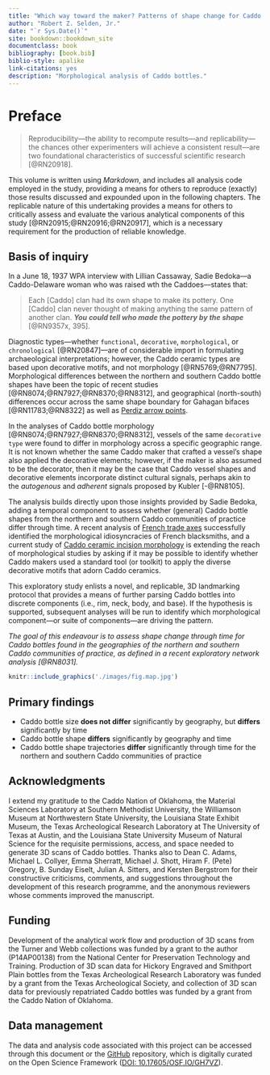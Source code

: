 ```yaml
--- 
title: "Which way toward the maker? Patterns of shape change for Caddo bottles recovered from the southern Caddo area"
author: "Robert Z. Selden, Jr."
date: "`r Sys.Date()`"
site: bookdown::bookdown_site
documentclass: book
bibliography: [book.bib]
biblio-style: apalike
link-citations: yes
description: "Morphological analysis of Caddo bottles."
---
```


# Preface {-}

>Reproducibility---the ability to recompute results---and replicability---the chances other experimenters will achieve a consistent result---are two foundational characteristics of successful scientific research [@RN20918].

This volume is written using _Markdown_, and includes all analysis code employed in the study, providing a means for others to reproduce (exactly) those results discussed and expounded upon in the following chapters. The replicable nature of this undertaking provides a means for others to critically assess and evaluate the various analytical components of this study [@RN20915;@RN20916;@RN20917], which is a necessary requirement for the production of reliable knowledge.

## Basis of inquiry

In a June 18, 1937 WPA interview with Lillian Cassaway, Sadie Bedoka---a Caddo-Delaware woman who was raised wth the Caddoes---states that:

>Each [Caddo] clan had its own shape to make its pottery. One [Caddo] clan never thought of making anything the same pattern of another clan. **_You could tell who made the pottery by the shape_** [@RN9357x, 395].

Diagnostic types---whether `functional`, `decorative`, `morphological`, or `chronological` [@RN20847]---are of considerable import in formulating archaeological interpretations; however, the Caddo ceramic types are based upon decorative motifs, and not morphology [@RN5769;@RN7795]. Morphological differences between the northern and southern Caddo bottle shapes have been the topic of recent studies [@RN8074;@RN7927;@RN8370;@RN8312], and geographical (north-south) differences occur across the same shape boundary for Gahagan bifaces [@RN11783;@RN8322] as well as [Perdiz arrow points](https://aksel-blaise.github.io/perdiz2/). 

In the analyses of Caddo bottle morphology [@RN8074;@RN7927;@RN8370;@RN8312], vessels of the same `decorative type` were found to differ in morphology across a specific geographic range. It is not known whether the same Caddo maker that crafted a vessel's shape also applied the decorative elements; however, if the maker is also assumed to be the decorator, then it may be the case that Caddo vessel shapes and decorative elements incorporate distinct cultural signals, perhaps akin to the _autogenous_ and _adherent_ signals proposed by Kubler [-@RN8105].

The analysis builds directly upon those insights provided by Sadie Bedoka, adding a temporal component to assess whether (general) Caddo bottle shapes from the northern and southern Caddo communities of practice differ through time. A recent analysis of [French trade axes](https://github.com/aksel-blaise/fta3dgm/blob/main/fta2dgm.md) successfully identified the morphological idiosyncracies of French blacksmiths, and a current study of [Caddo ceramic incision morphology](https://aksel-blaise.github.io/incision/) is extending the reach of morphological studies by asking if it may be possible to identify whether Caddo makers used a standard tool (or toolkit) to apply the diverse decorative motifs that adorn Caddo ceramics.

This exploratory study enlists a novel, and replicable, 3D landmarking protocol that provides a means of further parsing Caddo bottles into discrete components (i.e., rim, neck, body, and base). If the hypothesis is supported, subsequent analyses will be run to identify which morphological component---or suite of components---are driving the pattern.

_The goal of this endeavour is to assess shape change through time for Caddo bottles found in the geographies of the northern and southern Caddo communities of practice, as defined in a recent exploratory network analysis [@RN8031]._

```r
knitr::include_graphics('./images/fig.map.jpg')
```

## Primary findings

* Caddo bottle size **does not differ** significantly by geography, but **differs** significantly by time
* Caddo bottle shape **differs** significantly by geography and time
* Caddo bottle shape trajectories **differ** significantly through time for the northern and southern Caddo communities of practice

## Acknowledgments

I extend my gratitude to the Caddo Nation of Oklahoma, the Material Sciences Laboratory at Southern Methodist University, the Williamson Museum at Northwestern State University, the Louisiana State Exhibit Museum, the Texas Archeological Research Laboratory at The University of Texas at Austin, and the Louisiana State University Museum of Natural Science for the requisite permissions, access, and space needed to generate 3D scans of Caddo bottles. Thanks also to Dean C. Adams, Michael L. Collyer, Emma Sherratt, Michael J. Shott, Hiram F. (Pete) Gregory, B. Sunday Eiselt, Julian A. Sitters, and Kersten Bergstrom for their constructive criticisms, comments, and suggestions throughout the development of this research programme, and the anonymous reviewers whose comments improved the manuscript. 

## Funding

Development of the analytical work flow and production of 3D scans from the Turner and Webb collections was funded by a grant to the author (P14AP00138) from the National Center for Preservation Technology and Training. Production of 3D scan data for Hickory Engraved and Smithport Plain bottles from the Texas Archeological Research Laboratory was funded by a grant from the Texas Archeological Society, and collection of 3D scan data for previously repatriated Caddo bottles was funded by a grant from the Caddo Nation of Oklahoma.

## Data management

The data and analysis code associated with this project can be accessed through this document or the [GitHub](https://github.com/aksel-blaise/bottle.traj) repository, which is digitally curated on the Open Science Framework ([DOI: 10.17605/OSF.IO/GH7VZ](https://osf.io/gh7vz/)).